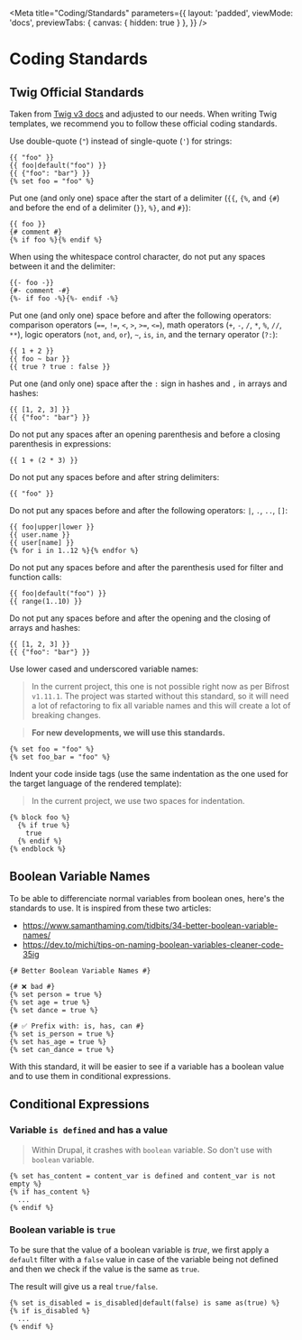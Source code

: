 
<Meta
    title="Coding/Standards"
    parameters={{
        layout: 'padded',
        viewMode: 'docs',
        previewTabs: { canvas: { hidden: true } },
    }}
/>

# Coding Standards

## Twig Official Standards

Taken from [Twig v3 docs](https://twig.symfony.com/doc/3.x/coding_standards.html) and adjusted to our needs.
When writing Twig templates, we recommend you to follow these official coding standards.

Use double-quote (`"`) instead of single-quote (`'`) for strings:

```twig
{{ "foo" }}
{{ foo|default("foo") }}
{{ {"foo": "bar"} }}
{% set foo = "foo" %}
```

Put one (and only one) space after the start of a delimiter (`{{`, `{%`, and `{#`) and before the end of a delimiter (`}}`, `%}`, and `#}`):

```twig
{{ foo }}
{# comment #}
{% if foo %}{% endif %}
```

When using the whitespace control character, do not put any spaces between it and the delimiter:

```twig
{{- foo -}}
{#- comment -#}
{%- if foo -%}{%- endif -%}
```

Put one (and only one) space before and after the following operators: comparison operators (`==`, `!=`, `<`, `>`, `>=`, `<=`), math operators (`+`, `-`, `/`, `*`, `%`, `//`, `**`), logic operators (`not`, `and`, `or`), `~`, `is`, `in`, and the ternary operator (`?:`):

```twig
{{ 1 + 2 }}
{{ foo ~ bar }}
{{ true ? true : false }}
```

Put one (and only one) space after the `:` sign in hashes and `,` in arrays and hashes:

```twig
{{ [1, 2, 3] }}
{{ {"foo": "bar"} }}
```

Do not put any spaces after an opening parenthesis and before a closing parenthesis in expressions:

```twig
{{ 1 + (2 * 3) }}
```

Do not put any spaces before and after string delimiters:

```twig
{{ "foo" }}
```

Do not put any spaces before and after the following operators: `|`, `.`, `..`, `[]`:

```twig
{{ foo|upper|lower }}
{{ user.name }}
{{ user[name] }}
{% for i in 1..12 %}{% endfor %}
```

Do not put any spaces before and after the parenthesis used for filter and function calls:

```twig
{{ foo|default("foo") }}
{{ range(1..10) }}
```

Do not put any spaces before and after the opening and the closing of arrays and hashes:

```twig
{{ [1, 2, 3] }}
{{ {"foo": "bar"} }}
```

Use lower cased and underscored variable names:

> In the current project, this one is not possible right now as per Bifrost `v1.11.1`.
> The project was started without this standard, so it will need a lot of refactoring
> to fix all variable names and this will create a lot of breaking changes.

> **For new developments, we will use this standards.**

```twig
{% set foo = "foo" %}
{% set foo_bar = "foo" %}
```

Indent your code inside tags (use the same indentation as the one used for the target language of the rendered template):

> In the current project, we use two spaces for indentation.

```twig
{% block foo %}
  {% if true %}
    true
  {% endif %}
{% endblock %}
```

## Boolean Variable Names

To be able to differenciate normal variables from boolean ones, here's the standards to use.
It is inspired from these two articles:

- https://www.samanthaming.com/tidbits/34-better-boolean-variable-names/
- https://dev.to/michi/tips-on-naming-boolean-variables-cleaner-code-35ig

```twig
{# Better Boolean Variable Names #}

{# ❌ bad #}
{% set person = true %}
{% set age = true %}
{% set dance = true %}

{# ✅ Prefix with: is, has, can #}
{% set is_person = true %}
{% set has_age = true %}
{% set can_dance = true %}
```

With this standard, it will be easier to see if a variable has a boolean value and to use them in conditional expressions.

## Conditional Expressions

### Variable `is defined` and has a value

> Within Drupal, it crashes with `boolean` variable. So don't use with `boolean` variable.

```twig
{% set has_content = content_var is defined and content_var is not empty %}
{% if has_content %}
  ...
{% endif %}
```

### Boolean variable is `true`

To be sure that the value of a boolean variable is *true*, we first apply a `default` filter with a `false` value
in case of the variable being not defined and then we check if the value is the same as `true`.

The result will give us a real `true/false`.

```twig
{% set is_disabled = is_disabled|default(false) is same as(true) %}
{% if is_disabled %}
  ...
{% endif %}
```
